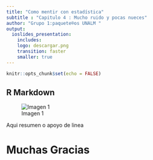 ---
title: "Como mentir con estadística"
subtitle : "Capitulo 4 : Mucho ruido y pocas nueces"
author: "Grupo 1:paquete®os UNALM "
output: 
  ioslides_presentation:
    includes:
    logo: descargar.png
    transition: faster
    smaller: true
---

```{r setup, include=FALSE}
knitr::opts_chunk$set(echo = FALSE)
```

## R Markdown

![Imagen 1](imagen%201.png)

Aqui resumen o apoyo de linea


# Muchas Gracias
